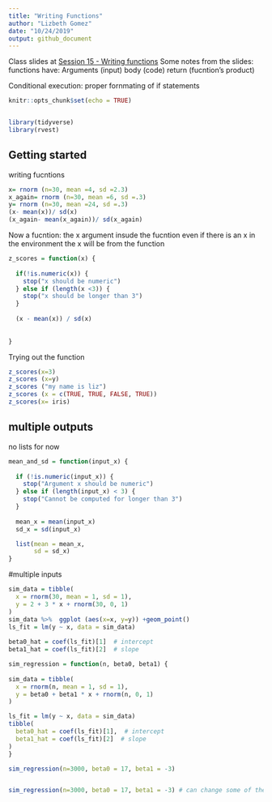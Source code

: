 ```yaml
---
title: "Writing Functions"
author: "Lizbeth Gomez"
date: "10/24/2019"
output: github_document
---
```


Class slides at  [Session 15 - Writing functions](https://p8105.com/writing_functions.html) 
Some notes from the slides:
functions have:
Arguments (input)
body (code)
return (fucntion's product)


Conditional execution:
proper fornmating of if statements 

```r
knitr::opts_chunk$set(echo = TRUE)


library(tidyverse)
library(rvest)
```

## Getting started

writing fucntions

```r
x= rnorm (n=30, mean =4, sd =2.3)
x_again= rnorm (n=30, mean =6, sd =.3)
y= rnorm (n=30, mean =24, sd =.3)
(x- mean(x))/ sd(x)
(x_again- mean(x_again))/ sd(x_again)


```

Now a fucntion:
the x argument insude the fucntion
even if there is an x in the environment the x will be from the function
```r
z_scores = function(x) {
  
  if(!is.numeric(x)) {
    stop("x should be numeric")
  } else if (length(x <3)) {
    stop("x should be longer than 3")
  }
  
  (x - mean(x)) / sd(x)
  
  
}

```

Trying out the function

```r
z_scores(x=3)
z_scores (x=y)
z_scores ("my name is liz")
z_scores (x = c(TRUE, TRUE, FALSE, TRUE))
z_scores(x= iris)

```

## multiple outputs

no lists for now


```r

mean_and_sd = function(input_x) {
  
  if (!is.numeric(input_x)) {
    stop("Argument x should be numeric")
  } else if (length(input_x) < 3) {
    stop("Cannot be computed for longer than 3")
  }
  
  mean_x = mean(input_x)
  sd_x = sd(input_x)

  list(mean = mean_x, 
       sd = sd_x)
}
```

#multiple inputs

```r

sim_data = tibble(
  x = rnorm(30, mean = 1, sd = 1),
  y = 2 + 3 * x + rnorm(30, 0, 1)
)
sim_data %>%  ggplot (aes(x=x, y=y)) +geom_point()
ls_fit = lm(y ~ x, data = sim_data)
  
beta0_hat = coef(ls_fit)[1]  # intercept
beta1_hat = coef(ls_fit)[2]  # slope
```


```r
sim_regression = function(n, beta0, beta1) {
  
sim_data = tibble(
  x = rnorm(n, mean = 1, sd = 1),
  y = beta0 + beta1 * x + rnorm(n, 0, 1)
)

ls_fit = lm(y ~ x, data = sim_data)
tibble(
  beta0_hat = coef(ls_fit)[1],  # intercept
  beta1_hat = coef(ls_fit)[2]  # slope
)
}

sim_regression(n=3000, beta0 = 17, beta1 = -3)


sim_regression(n=3000, beta0 = 17, beta1 = -3) # can change some of the arguments and not others, as well as write them in oder without haveing to equal the variables


```

